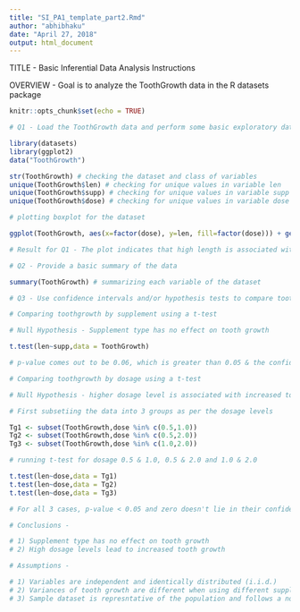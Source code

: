 ---
title: "SI_PA1_template_part2.Rmd"
author: "abhibhaku"
date: "April 27, 2018"
output: html_document
---

TITLE - Basic Inferential Data Analysis Instructions

OVERVIEW - Goal is to analyze the ToothGrowth data in the R datasets package

```{r setup, include=TRUE}
knitr::opts_chunk$set(echo = TRUE)

# Q1 - Load the ToothGrowth data and perform some basic exploratory data analysis

library(datasets)
library(ggplot2)
data("ToothGrowth")

str(ToothGrowth) # checking the dataset and class of variables
unique(ToothGrowth$len) # checking for unique values in variable len
unique(ToothGrowth$supp) # checking for unique values in variable supp
unique(ToothGrowth$dose) # checking for unique values in variable dose

# plotting boxplot for the dataset

ggplot(ToothGrowth, aes(x=factor(dose), y=len, fill=factor(dose))) + geom_boxplot()+facet_grid(.~supp) + ggtitle("Analysis of ToothGrowth data")

# Result for Q1 - The plot indicates that high length is associated with high dosage for both OJ & VC

# Q2 - Provide a basic summary of the data

summary(ToothGrowth) # summarizing each variable of the dataset

# Q3 - Use confidence intervals and/or hypothesis tests to compare tooth growth by supp and dose (Only use the techniques from class, even if there's other approaches worth considering)

# Comparing toothgrowth by supplement using a t-test

# Null Hypothesis - Supplement type has no effect on tooth growth

t.test(len~supp,data = ToothGrowth)

# p-value comes out to be 0.06, which is greater than 0.05 & the confidence interval contains 0 - thus, we can't reject the null hypthesis

# Comparing toothgrowth by dosage using a t-test

# Null Hypothesis - higher dosage level is associated with increased tooth growth

# First subsetiing the data into 3 groups as per the dosage levels

Tg1 <- subset(ToothGrowth,dose %in% c(0.5,1.0))
Tg2 <- subset(ToothGrowth,dose %in% c(0.5,2.0))
Tg3 <- subset(ToothGrowth,dose %in% c(1.0,2.0))

# running t-test for dosage 0.5 & 1.0, 0.5 & 2.0 and 1.0 & 2.0

t.test(len~dose,data = Tg1)
t.test(len~dose,data = Tg2)
t.test(len~dose,data = Tg3)

# For all 3 cases, p-value < 0.05 and zero doesn't lie in their confidence interval range - thus, we can reject the null hypthesis

# Conclusions - 

# 1) Supplement type has no effect on tooth growth
# 2) High dosage levels lead to increased tooth growth

# Assumptions - 

# 1) Variables are independent and identically distributed (i.i.d.)
# 2) Variances of tooth growth are different when using different supplement and dosage
# 3) Sample dataset is represntative of the population and follows a normal distribution

```



